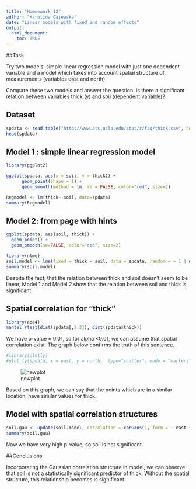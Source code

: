 ```yaml
---
title: "Homwework 12"
author: "Karolina Gajewska"
date: "Linear models with fixed and random effects"
output: 
  html_document:
    toc: TRUE
---
```


##Task

Try two models: simple linear regression model with just one dependent variable and a model which takes into account spatial structure of measurements (variables east and north).

Compare these two models and answer the question: is there a significant relation between variables thick (y) and soil (dependent variable)?

## Dataset

```r
spdata <- read.table("http://www.ats.ucla.edu/stat/r/faq/thick.csv", header = T, sep = ",")
head(spdata)

```

## Model 1 : simple linear regression model

```r
library(ggplot2)

ggplot(spdata, aes(x = soil, y = thick)) + 
      geom_point(shape = 1) +   
      geom_smooth(method = lm, se = FALSE, color="red", size=2)

```

```r
Regmodel <- lm(thick~ soil, data=spdata)
summary(Regmodel)

```

## Model 2: from page with hints

```r
ggplot(spdata, aes(soil, thick)) +
  geom_point() +
  geom_smooth(se=FALSE, color="red", size=2)

```


```r
library(nlme)
soil.model <- lme(fixed = thick ~ soil, data = spdata, random = ~ 1 | dummy, method = "ML")
summary(soil.model)
```

Despite the fact, that the relation between thick and soil doesn't seem to be  linear, Model 1 and Model 2 show that the relation between soil and thick is significant.

## Spatial correlation for "thick"

```r
library(ade4)
mantel.rtest(dist(spdata[,2:3]), dist(spdata$thick))
```

We have p-value = 0.01, so for alpha <0.01, we can assume that  spatial correlation exist. The graph below confirms the truth of this sentence.

```r
#library(plotly)
#plot_ly(spdata, x = east, y = north,  type="scatter", mode = "markers", color = #thick)
```

![newplot](C:\Users\Karolina_Gajewska\Downloads\newplot.png)

Based on this graph, we can say that the points which are in a similar location, have similar values for thick. 

## Model with spatial correlation structures

```r
soil.gau <- update(soil.model, correlation = corGaus(1, form = ~ east + north), method = "ML")
summary(soil.gau)
```

Now we have very high p-value, so soil is not significant. 

##Conclusions

Incorporating the Gaussian correlation structure in model, we can observe that soil is not a statistically significant predictor of thick. Without the spatial structure, this relationship becomes is significant.
